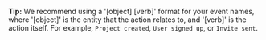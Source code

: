 **Tip:** We recommend using a '[object] [verb]' format for your event names, where '[object]' is the entity that the action relates to, and '[verb]' is the action itself. For example, `Project created`, `User signed up`, or `Invite sent`.
